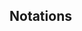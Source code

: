 \newpage

## Notations


::: {.latex}

\begin{tabular}{p{7cm}p{10cm}}
$\mathbb{R}$ & $(-\infty,\infty)$ \\
$\overline{\mathbb{R}}$ & $[-\infty,\infty]$ \\
$\mathbb{R}_+$ & $[0,\infty)$\\
$\overline{A}$ & Closure of set $A$\\
$A^\circ$ & Interior of set $A$\\
$(x_n)\subset A$ & A sequence taking value in $A$\\
$2^A$ & The power set of $A$\\
$\mathcal{A}$ & A collection of subsets in $A$, i.e., $\mathcal{A}\subset 2^A$\\
$\ker \mathcal{A}$ & $\bigcap_{A\in \mathcal{A}} A$\\
$x_n \nearrow x$ & $(x_n)$ is increasing and converges to $x$.\\
$\sigma(\mathcal{A})$ & $\sigma$-algebra generated by $\mathcal{A}$. \\
$\mathcal{A}_+$ & Nonnegative function in $\mathcal{A}$ \\
$\mu \ll \nu$ & $\mu$ is absolutely continuous w.r.t. $\nu$.\\
$\mu f=\int f d\mu=\int f(x) \mu(dx)$ & integral\\

$f:X\to Y$ & $x$ is a function from $X$ to $Y$.\\

$f=x \mapsto 5x$ & $f(x)=5x$\\

$f:X \hookrightarrow Y$ & $f$ is an embedding from $X$ to $Y$.\\

$f(x)=O(g(x))   \iff g(x)=\Omega(f(x))$ & $f$ is bounded above by $g$ asymptotically \\& $\limsup_{x \to \infty} \frac{f(x)}{g(x)}<\infty$. \\

$f(x)=\Theta (g(x))$ & $f$ is bounded by $g$ \\& asymptotically both above and below .  \\

$f(x)=o(g(x)) \iff g(x)=\omega(f(x))$ & $f$ is dominated by $g$ asymptotically, i.e.,\\& $\lim_{x \to \infty} \frac{|f(x)|}{g(x)}=0$.  \\

$f(x) \sim g(x)$ & $f$ is equal to $g$ asymptotically i.e. \\& $\lim_{x \to \infty} \frac{f(x)}{g(x)}=1$. \\

$i_{\epsilon}$ & $\bm{\mathbf{1}}_{(\epsilon,\infty)}$\\

$d(x,A)$ & $\inf \{d(x,y):y \in A\}$ \\
$\mathfrak{Z}$ & Standard Gaussian distribution \\
$\mathfrak{P}_c$ & Poisson distribution with mean $c$ \\


s.t. & such that\\
w.r.t. & with respect to\\
r.v. & random variable\\

\end{tabular}

:::

